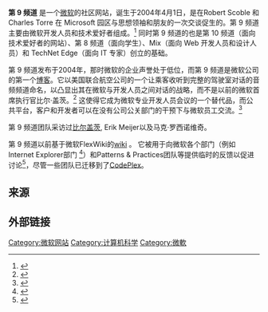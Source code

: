 {{NoteTA
|G1 = IT
}}
{{Infobox website
| name = 第九频道
| native_name = Channel 9
| native_name_lang = en
| logo = Microsoft Channel 9 logo.png
| screenshot = Microsoft Channel 9 screenshot.png
| caption = 微软第九频道首页
| url = {{URL|channel9.msdn.com}}
| type = [[影像網誌|影像網誌]]、[[博客|博客]]、[[播客|播客]]、[[螢幕錄影|螢幕錄影]]、[[网络论坛|论坛]]
| language = 英语
| registration = 非強制
| owner = [[微软|微软]]
| author = [[微软|微软]]
| launch_date = {{Start date and age|2004|4|1}}
| current_status = 活跃
}}

'''第 9 频道''' 是一个[[微软|微软]]的社区网站，诞生于2004年4月1日，是在Robert Scoble 和 Charles Torre 在 Microsoft 园区与思想领袖和朋友的一次交谈促生的。第 9 频道主要由微软开发人员和技术爱好者组成。<ref name="aboutc9">{{cite web|url=https://channel9.msdn.com/About|title=About Channel 9|accessdate=2017-01-23|archive-date=2017-01-26|archive-url=https://web.archive.org/web/20170126132104/https://channel9.msdn.com/About|dead-url=no}}</ref> 同时第 9 频道的也是第 10 频道（面向技术爱好者的网站）、第 8 频道（面向学生）、Mix（面向 Web 开发人员和设计人员）和 TechNet Edge（面向 IT 专家）创立的基础。

第 9 频道发布于2004年，那时微软的企业声誉处于低位，而第 9 频道是微软公司的第一个[[博客|博客]]。它以美国联合航空公司的一个让乘客收听到完整的驾驶室对话的音频频道命名，以凸显出其在微软与开发人员之间对话的战略，而不是以前的微软首席执行官比尔·盖茨。<ref name="Gambetti">{{Cite book |title=Managing Corporate Communication: A Cross-Cultural Approach |first1=Rossella |last1=Gambetti |first2=Stephen |last2=Quigley |publisher=Palgrave Macmillan |year=2012 |url=https://books.google.com/books?id=bDUdBQAAQBAJ&pg=PA197 |page=197 |access-date=2017-01-23 |archive-date=2016-05-14 |archive-url=https://web.archive.org/web/20160514212759/https://books.google.com/books?id=bDUdBQAAQBAJ&pg=PA197 |dead-url=no }}</ref>
这使得它成为微软专业开发人员会议的一个替代品，而公共平台，客户和开发者可以在没有公司公关部门的干预下与微软员工交流。<ref>{{cite book |title=Podcasting Bible |first1=Mitch |last1=Ratcliffe |first2=Steve |last2=Mack |publisher=John Wiley & Sons |year=2008 |url=https://books.google.com/books?id=w9dWuncv70EC&pg=PA506 |page=506}}</ref>

第 9 频道团队采访过[[比尔盖茨|比尔盖茨]], Erik Meijer以及马克·罗西诺维奇。

第 9 频道以前基于微软FlexWiki的[[wiki|wiki]] 。 它被用于向微软各个部门（例如Internet Explorer部门 <ref name="IE_Wiki">{{cite web|url=http://channel9.msdn.com/wiki/default.aspx/Channel9.InternetExplorerFeedback|title=Internet Explorer Feedback|work=Channel9 Wiki|accessdate=2017-01-23|archive-date=2005-07-31|archive-url=https://web.archive.org/web/20050731095532/http://channel9.msdn.com/wiki/default.aspx/Channel9.InternetExplorerFeedback|dead-url=no}}</ref>）和Patterns & Practices团队等提供临时的反馈以促进讨论<ref>{{cite web|url=http://channel9.msdn.com/Wiki/PatternsAndPractices/|title=patternsandpractices|accessdate=2008-07-03|archive-date=2008-07-07|archive-url=https://web.archive.org/web/20080707042913/http://channel9.msdn.com/Wiki/PatternsAndPractices/|dead-url=no}}</ref>，尽管一些团队已迁移到了[[CodePlex|CodePlex]]。

==来源==
{{reflist}}

==外部链接==

{{Microsoft}}
[[Category:微软网站|Category:微软网站]]
[[Category:计算机科学|Category:计算机科学]]
[[Category:微軟|Category:微軟]]